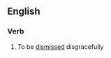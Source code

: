 ==English==

===Verb===
{{head|en|verb|head=[[get]] [[one's]] [[marching]] [[orders]]}}

# {{context|idiomatic|lang=en}} To be [[dismissed]] disgracefully